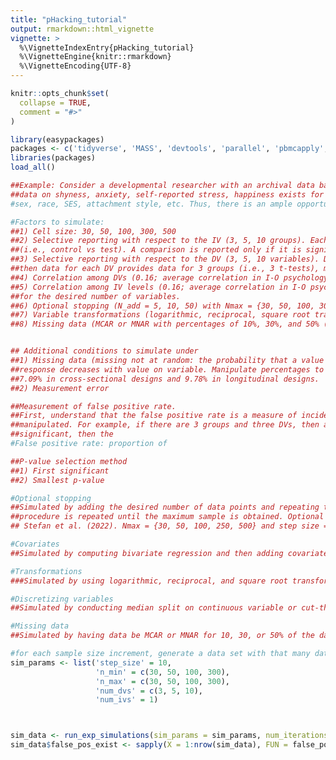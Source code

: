 ```yaml
---
title: "pHacking_tutorial"
output: rmarkdown::html_vignette
vignette: >
  %\VignetteIndexEntry{pHacking_tutorial}
  %\VignetteEngine{knitr::rmarkdown}
  %\VignetteEncoding{UTF-8}
---
```


```r
knitr::opts_chunk$set(
  collapse = TRUE,
  comment = "#>"
)
```

```r
library(easypackages)
packages <- c('tidyverse', 'MASS', 'devtools', 'parallel', 'pbmcapply', 'data.table')
libraries(packages)
load_all()
```


```r
##Example: Consider a developmental researcher with an archival data base containing data for several dependent and independent variables. For example,
##data on shyness, anxiety, self-reported stress, happiness exists for children. Among these data, the researcher can group the data in several ways:
#sex, race, SES, attachment style, etc. Thus, there is an ample opportunity to conduct pairwise comparisons in an uncontrolled manner.

#Factors to simulate:
##1) Cell size: 30, 50, 100, 300, 500
##2) Selective reporting with respect to the IV (3, 5, 10 groups). Each group has two levels and a t test is computed between the two levels
##(i.e., control vs test). A comparison is reported only if it is significant.
##3) Selective reporting with respect to the DV (3, 5, 10 variables). Data for each DV exists for each group. Thus, if there are 3 groups and 3 DVs,
##then data for each DV provides data for 3 groups (i.e., 3 t-tests), meaning a total of 9 t-tests are computed.
##4) Correlation among DVs (0.16; average correlation in I-O psychology).
##5) Correlation among IV levels (0.16; average correlation in I-O psychology). Correlation between IVs would zero, otherwise they would cease to be independent.
##for the desired number of variables.
##6) Optional stopping (N_add = 5, 10, 50) with Nmax = {30, 50, 100, 300, 500} 
##7) Variable transformations (logarithmic, reciprocal, square root transformation) on DV, predictor, or both. 
##8) Missing data (MCAR or MNAR with percentages of 10%, 30%, and 50% (see Peugh & Enders, 2004). 


## Additional conditions to simulate under
##1) Missing data (missing not at random: the probability that a value is missing depends on the missing data value themselves) For example, probability of
##response decreases with value on variable. Manipulate percentages to be 10%, 30%, and 50% (see Peugh & Enders, 2004). Mean percentage of missing data was 7.60%, with average of
##7.09% in cross-sectional designs and 9.78% in longitudinal designs.
##2) Measurement error

##Measurement of false positive rate.
##First, understand that the false positive rate is a measure of incidence in a family of tests. A family of tests is determined by the factors that
##manipulated. For example, if there are 3 groups and three DVs, then a family of tests would contains 9 t tests. If any of these tests returns
##significant, then the
#False positive rate: proportion of

##P-value selection method
##1) First significant
##2) Smallest p-value

#Optional stopping
##Simulated by adding the desired number of data points and repeating the transaction. The new list of p_values are added to the current one. The 
##procedure is repeated until the maximum sample is obtained. Optional stopping will be manipulated by using a more realistic manipulation than used in 
## Stefan et al. (2022). Nmax = {30, 50, 100, 250, 500} and step size = {10, 25, or 50}. 

#Covariates
##Simulated by computing bivariate regression and then adding covariates one at a time. Number of covariates = {3, 5, 10}. Correlation of covariates is .16 or .30. 

#Transformations
###Simulated by using logarithmic, reciprocal, and square root transformations on DV, predictor, or both. 

#Discretizing variables
##Simulated by conducting median split on continuous variable or cut-the-middle split. 

#Missing data
##Simulated by having data be MCAR or MNAR for 10, 30, or 50% of the data. 

#for each sample size increment, generate a data set with that many data poins 
sim_params <- list('step_size' = 10,
                   'n_min' = c(30, 50, 100, 300), 
                   'n_max' = c(30, 50, 100, 300), 
                   'num_dvs' = c(3, 5, 10), 
                   'num_ivs' = 1)



sim_data <- run_exp_simulations(sim_params = sim_params, num_iterations = 3, num_cores = 3, seed = 27, step_size =F )
sim_data$false_pos_exist <- sapply(X = 1:nrow(sim_data), FUN = false_pos_exist, sim_data = sim_data)



```





